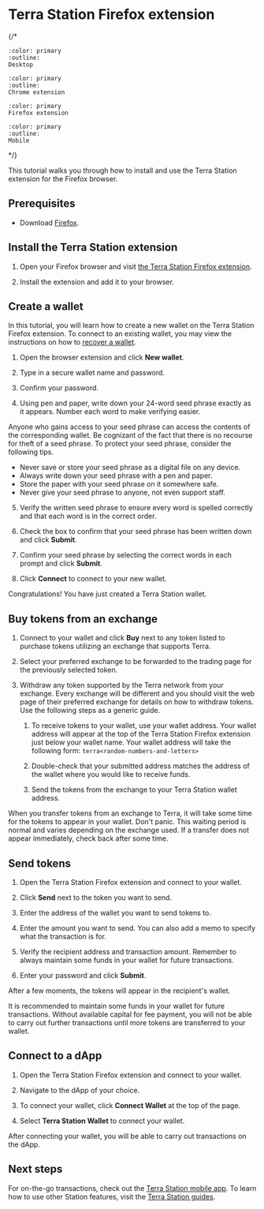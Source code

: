 
# Terra Station Firefox extension
{/*
```{button-link} terra-station-desktop.html
:color: primary
:outline:
Desktop
```

```{button-link} terra-station-extension.html
:color: primary
:outline:
Chrome extension
```

```{button-link} terra-station-firefox.html
:color: primary
Firefox extension
```

```{button-link} terra-station-mobile.html
:color: primary
:outline:
Mobile
```
*/}

This tutorial walks you through how to install and use the Terra Station extension for the Firefox browser.

## Prerequisites

- Download [Firefox](https://www.mozilla.org/en-US/firefox/new/).

## Install the Terra Station extension

1. Open your Firefox browser and visit [the Terra Station Firefox extension](https://addons.mozilla.org/firefox/addon/terra-station-wallet/).

2. Install the extension and add it to your browser.

## Create a wallet

In this tutorial, you will learn how to create a new wallet on the Terra Station Firefox extension. To connect to an existing wallet, you may view the instructions on how to [recover a wallet](../wallet.mdx#connect-to-a-wallet-using-a-private-key).

1. Open the browser extension and click **New wallet**.

2. Type in a secure wallet name and password.

3. Confirm your password.

4. Using pen and paper, write down your 24-word seed phrase exactly as it appears. Number each word to make verifying easier.

<Admonition type="danger" title="Protect your seed phrase">
Anyone who gains access to your seed phrase can access the contents of the corresponding wallet. Be cognizant of the fact that there is no recourse for theft of a seed phrase. To protect your seed phrase, consider the following tips.

- Never save or store your seed phrase as a digital file on any device.
- Always write down your seed phrase with a pen and paper.
- Store the paper with your seed phrase on it somewhere safe.
- Never give your seed phrase to anyone, not even support staff.
</Admonition>


5. Verify the written seed phrase to ensure every word is spelled correctly and that each word is in the correct order.

6. Check the box to confirm that your seed phrase has been written down and click **Submit**.

7. Confirm your seed phrase by selecting the correct words in each prompt and click **Submit**.

8. Click **Connect** to connect to your new wallet.

Congratulations! You have just created a Terra Station wallet.

## Buy tokens from an exchange

1. Connect to your wallet and click **Buy** next to any token listed to purchase tokens utilizing an exchange that supports Terra.

2. Select your preferred exchange to be forwarded to the trading page for the previously selected token.

1. Withdraw any token supported by the Terra network from your exchange. Every exchange will be different and you should visit the web page of their preferred exchange for details on how to withdraw tokens. Use the following steps as a generic guide.

    1. To receive tokens to your wallet, use your wallet address. Your wallet address will appear at the top of the Terra Station Firefox extension just below your wallet name. Your wallet address will take the following form: `terra<random-numbers-and-letters>`

    2. Double-check that your submitted address matches the address of the wallet where you would like to receive funds.

    3. Send the tokens from the exchange to your Terra Station wallet address.

<Admonition type="caution" title="Transfer wait times">
When you transfer tokens from an exchange to Terra, it will take some time for the tokens to appear in your wallet. Don't panic. This waiting period is normal and varies depending on the exchange used. If a transfer does not appear immediately, check back after some time.
</Admonition>

## Send tokens

1. Open the Terra Station Firefox extension and connect to your wallet.

2. Click **Send** next to the token you want to send.

3. Enter the address of the wallet you want to send tokens to.

4. Enter the amount you want to send. You can also add a memo to specify what the transaction is for.

5. Verify the recipient address and transaction amount. Remember to always maintain some funds in your wallet for future transactions.

6.  Enter your password and click **Submit**.

After a few moments, the tokens will appear in the recipient's wallet.

<Admonition type="caution" title="Maintain funds for transaction fees">
It is recommended to maintain some funds in your wallet for future transactions. Without available capital for fee payment, you will not be able to carry out further transactions until more tokens are transferred to your wallet.
</Admonition>

## Connect to a dApp

1. Open the Terra Station Firefox extension and connect to your wallet.

2. Navigate to the dApp of your choice.

3. To connect your wallet, click **Connect Wallet** at the top of the page.

4. Select **Terra Station Wallet** to connect your wallet.  

After connecting your wallet, you will be able to carry out transactions on the dApp.

## Next steps

For on-the-go transactions, check out the [Terra Station mobile app](./terra-station-mobile.mdx). To learn how to use other Station features, visit the [Terra Station guides](../README.mdx).
